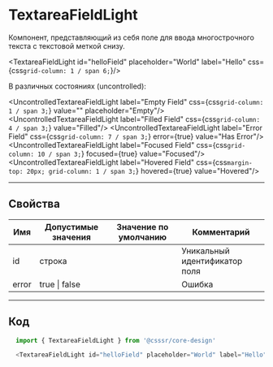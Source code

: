 
# TextareaFieldLight

Компонент, представляющий из себя поле для ввода многострочного текста с текстовой меткой снизу.

<TextareaFieldLight id="helloField" placeholder="World" label="Hello" css={css`grid-column: 1 / span 6;`}/>

В различных состояниях (uncontrolled):

<UncontrolledTextareaFieldLight label="Empty Field" css={css`grid-column: 1 / span 3;`} value="" placeholder="Empty"/>
<UncontrolledTextareaFieldLight label="Filled Field" css={css`grid-column: 4 / span 3;`} value="Filled"/>
<UncontrolledTextareaFieldLight label="Error Field" css={css`grid-column: 7 / span 3;`} error={true} value="Has Error"/>
<UncontrolledTextareaFieldLight label="Focused Field" css={css`grid-column: 10 / span 3;`} focused={true} value="Focused"/>
<UncontrolledTextareaFieldLight label="Hovered Field" css={css`margin-top: 20px; grid-column: 1 / span 3;`} hovered={true} value="Hovered"/>

---

## Свойства

| Имя   | Допустимые значения | Значение по умолчанию | Комментарий                   |
| ----- | ------------------- | --------------------- | ----------------------------- |
| id    | строка              |                       | Уникальный идентификатор поля |
| error | true \| false       |                       | Ошибка                        |

---------------------------------------
## Код
```js
  import { TextareaFieldLight } from '@csssr/core-design'

  <TextareaFieldLight id="helloField" placeholder="World" label="Hello" />
```
